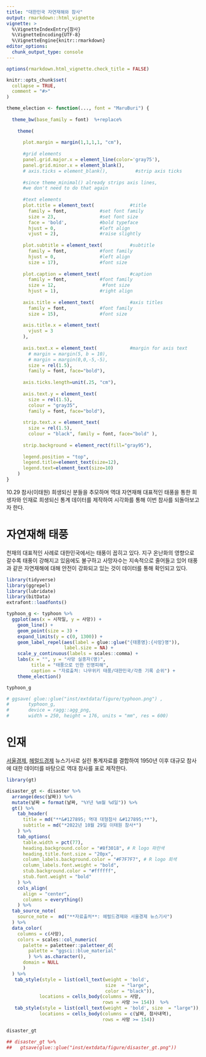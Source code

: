 ```yaml
---
title: "대한민국 자연재해와 참사"
output: rmarkdown::html_vignette
vignette: >
  %\VignetteIndexEntry{참사}
  %\VignetteEncoding{UTF-8}
  %\VignetteEngine{knitr::rmarkdown}
editor_options: 
  chunk_output_type: console
---
```


```r
options(rmarkdown.html_vignette.check_title = FALSE)

knitr::opts_chunk$set(
  collapse = TRUE,
  comment = "#>"
)

theme_election <- function(..., font = "MaruBuri") {
  
  theme_bw(base_family = font)  %+replace%
    
    theme(
      
      plot.margin = margin(1,1,1,1, "cm"),
      
      #grid elements
      panel.grid.major.x = element_line(color='gray75'),
      panel.grid.minor.x = element_blank(),
      # axis.ticks = element_blank(),          #strip axis ticks
      
      #since theme_minimal() already strips axis lines, 
      #we don't need to do that again
      
      #text elements
      plot.title = element_text(             #title
        family = font,            #set font family
        size = 23,                #set font size
        face = 'bold',            #bold typeface
        hjust = 0,                #left align
        vjust = 2),               #raise slightly
      
      plot.subtitle = element_text(          #subtitle
        family = font,            #font family
        hjust = 0,                #left align        
        size = 17),               #font size
      
      plot.caption = element_text(           #caption
        family = font,            #font family
        size = 12,                 #font size
        hjust = 1),               #right align
      
      axis.title = element_text(             #axis titles
        family = font,            #font family
        size = 15),               #font size
      
      axis.title.x = element_text(
        vjust = 3
      ),
      
      axis.text.x = element_text(            #margin for axis text
        # margin = margin(5, b = 10),
        # margin = margin(0,0,-5,-5),
        size = rel(1.5),
        family = font, face="bold"),
      
      axis.ticks.length=unit(.25, "cm"),
      
      axis.text.y = element_text(
        size = rel(1.5),
        colour = "gray35", 
        family = font, face="bold"),
      
      strip.text.x = element_text(
        size = rel(1.5), 
        colour = "black", family = font, face="bold" ),
      
      strip.background = element_rect(fill="gray95"),
      
      legend.position = "top",
      legend.title=element_text(size=12),
      legend.text=element_text(size=10)
    )
}

```


10.29 참사(이태원) 희생되신 분들을 추모하며 역대 자연재해 대표적인 태풍을 통한 희생자와 인재로 희생되신 통계 데이터를 제작하여 시각화를 통해 이번 참사를 되돌아보고자 한다.

# 자연재해 태풍 

천재의 대표적인 사례로 대한민국에서는 태풍이 꼽히고 있다. 지구 온난화의 영향으로 갈수록 태풍이 강해지고 있음에도 불구하고 사망자수는 지속적으로 줄어들고 있어 태풍과 같은 자연재해에 대해 안전이 강화되고 있는 것이 데이터를 통해 확인되고 있다.

```r
library(tidyverse)
library(ggrepel)
library(lubridate)
library(bitData)
extrafont::loadfonts()

typhoon_g <- typhoon %>% 
  ggplot(aes(x = 시작일, y = 사망)) +
    geom_line() +
    geom_point(size = 3) +
    expand_limits(y = c(0, 1300)) +
    geom_label_repel(aes(label = glue::glue("{태풍명}:{사망}명")),
                     label.size = NA) +
    scale_y_continuous(labels = scales::comma) +
    labs(x = "", y = "사망 실종자(명)",
         title = "태풍으로 인한 인명피해",
         caption = "자료출처: 나무위키 태풍/대한민국/각종 기록 순위") +
    theme_election()

typhoon_g

# ggsave( glue::glue("inst/extdata/figure/typhoon.png") , 
#       typhoon_g,
#       device = ragg::agg_png, 
#       width = 250, height = 176, units = "mm", res = 600) 

```


# 인재 

[서울경제](https://www.sedaily.com/NewsView/26CJW8PC06), [헤럴드경제](http://news.heraldcorp.com/view.php?ud=20140417000274) 뉴스기사로 실린 통계자료를 결합하여 1950년 이후 대규모 참사에 대한 데이터를 바탕으로 역대 참사를 표로 제작한다. 

```r
library(gt)

disaster_gt <- disaster %>% 
  arrange(desc(날짜)) %>% 
  mutate(날짜 = format(날짜, "%Y년 %m월 %d일")) %>%
  gt() %>% 
    tab_header(
      title = md("**&#127895; 역대 대형참사 &#127895;**"),
      subtitle = md("*2022년 10월 29일 이태원 참사*")
    ) %>% 
    tab_options(
      table.width = pct(77),
      heading.background.color = "#8f3018", # R logo 파란색
      heading.title.font.size = "20px",
      column_labels.background.color = "#F7F7F7", # R logo 회색 
      column_labels.font.weight = "bold",
      stub.background.color = "#ffffff",
      stub.font.weight = "bold"
    ) %>% 
    cols_align(
      align = "center",
      columns = everything()
    ) %>% 
  tab_source_note(
    source_note =  md("**자료출처**: 헤럴드경제와 서울경제 뉴스기사")
  ) %>% 
  data_color(
    columns = c(사망),
    colors = scales::col_numeric(
      palette = paletteer::paletteer_d(
        palette = "ggsci::blue_material"
        ) %>% as.character(),
      domain = NULL
      )
  ) %>% 
   tab_style(style = list(cell_text(weight = 'bold',
                                    size  = "large",
                                    color = "black")), 
            locations = cells_body(columns = 사망, 
                                   rows = 사망 >= 154))  %>% 
   tab_style(style = list(cell_text(weight = 'bold', size  = "large")), 
            locations = cells_body(columns = c(날짜, 참사내역), 
                                   rows = 사망 >= 154))  

disaster_gt

## disaster_gt %>% 
##   gtsave(glue::glue("inst/extdata/figure/disaster_gt.png"))


```




